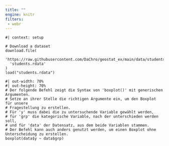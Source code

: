 ```yaml
---
title: ""
engine: knitr
filters:
 - webr
---
```


```webr-r

#| context: setup

# Download a dataset
download.file(
  'https://raw.githubusercontent.com/DaChro/geostat_ex/main/data/students.rdata',
  'students.rdata'
)
load("students.rdata")

```

```webr-r
#| out-width: 70%
#| out-height: 70%
# Der folgende Befehl zeigt die Syntax von 'boxplot()' mit generischen Argumenten.
# Setze an ihrer Stelle die richtigen Argumente ein, um den Boxplot für unsere 
# Fragestellung zu erstellen.
# Für 'y' muss dabei die zu untersuchende Variable gewählt werden,
# für 'grp' die kategorische Variable, nach der unterschieden werden soll,
# und für 'data' der Datensatz, aus dem beide Variablen stammen.
# Der Befehl kann auch anders genutzt werden, um einen Boxplot ohne Unterscheidung zu erstellen.
boxplot(data$y ~ data$grp)
```


